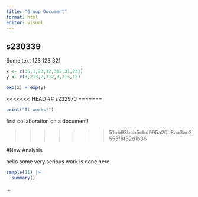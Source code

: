 ```yaml
---
title: "Group Document"
format: html
editor: visual
---
```


## s230339

Some text 123 123 321

```r
x <- c(35,1,23,12,312,31,231)
y <- c(3,213,2,312,3,213,12)

exp(x) + exp(y)
```

<<<<<<< HEAD
## s232970
=======
```r
print("It works!")
```

first collaboration on a document!

>>>>>>> 51bb93bcb5cbd995a20b8aa3ac2553f8f32d1b36

#New Analysis

hello some very serious work is done here

```r
sample(11) |> 
  summary()
```
...
